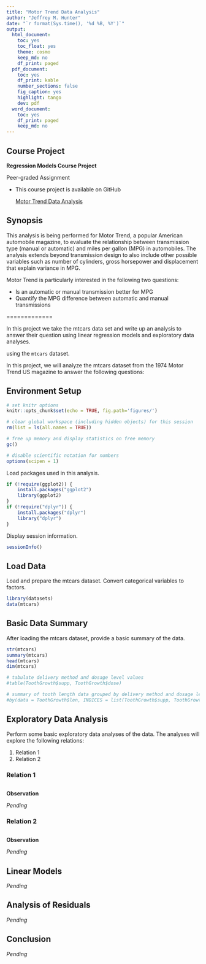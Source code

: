 ```yaml
---
title: "Motor Trend Data Analysis"
author: "Jeffrey M. Hunter"
date: "`r format(Sys.time(), '%d %B, %Y')`"
output:
  html_document:
    toc: yes
    toc_float: yes
    theme: cosmo
    keep_md: no
    df_print: paged
  pdf_document:
    toc: yes
    df_print: kable
    number_sections: false
    fig_caption: yes
    highlight: tango
    dev: pdf
  word_document:
    toc: yes
    df_print: paged
    keep_md: no
---
```


## Course Project

**Regression Models Course Project**

Peer-graded Assignment

* This course project is available on GitHub

    <a href="https://github.com/oraclejavanet/regression-models-course-project" target="_top">Motor Trend Data Analysis</a>

## Synopsis

This analysis is being performed for Motor Trend, a popular American automobile
magazine, to evaluate the relationship between transmission type (manual or 
automatic) and miles per gallon (MPG) in automobiles. The analysis extends
beyond transmission design to also include other possible variables such as
number of cylinders, gross horsepower and displacement that explain variance in
MPG.

Motor Trend is particularly interested in the following two questions:

* Is an automatic or manual transmission better for MPG
* Quantify the MPG difference between automatic and manual transmissions


=============



In this project we take the mtcars data set and write up an analysis to answer their question using linear regression models and exploratory data analyses.

using the `mtcars` dataset.

In this project, we will analyze the mtcars dataset from the 1974 Motor Trend US magazine to answer the following questions:
 
 
 

## Environment Setup

```r
# set knitr options
knitr::opts_chunk$set(echo = TRUE, fig.path='figures/')

# clear global workspace (including hidden objects) for this session
rm(list = ls(all.names = TRUE))

# free up memory and display statistics on free memory
gc()

# disable scientific notation for numbers
options(scipen = 1)
```

Load packages used in this analysis.

```r
if (!require(ggplot2)) {
    install.packages("ggplot2")
    library(ggplot2)
}
if (!require("dplyr")) {
    install.packages("dplyr")
    library("dplyr")
}
```

Display session information.

```r
sessionInfo()
```

## Load Data

Load and prepare the mtcars dataset. Convert categorical variables to factors.

```r
library(datasets)
data(mtcars)
```

## Basic Data Summary

After loading the mtcars dataset, provide a basic summary of the data.

```r
str(mtcars)
summary(mtcars)
head(mtcars)
dim(mtcars)

# tabulate delivery method and dosage level values
#table(ToothGrowth$supp, ToothGrowth$dose)

# summary of tooth length data grouped by delivery method and dosage level
#by(data = ToothGrowth$len, INDICES = list(ToothGrowth$supp, ToothGrowth$dose), summary)
```

## Exploratory Data Analysis

Perform some basic exploratory data analyses of the data. The analyses will
explore the following relations:

1. Relation 1
1. Relation 2

### Relation 1

```r
```

**Observation**

*Pending*

### Relation 2

```r
```

**Observation**

*Pending*



## Linear Models


*Pending*


## Analysis of Residuals


*Pending*


## Conclusion


*Pending*



